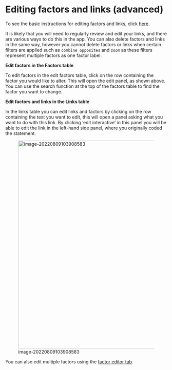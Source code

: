 # Editing factors and links (advanced){#xedit-factor-and-links2}

 To see the basic instructions for editing factors and links, click [here](#xedit-factor-and-links1).

It is likely that you will need to regularly review and edit your links, and there are various ways to do this in the app. You can also delete factors and links in the same way, however you cannot delete factors or links when certain filters are applied such as `combine opposites` and `zoom` as these filters represent multiple factors as one factor label.

**Edit factors in the Factors table**

To edit factors in the edit factors table, click on the row containing the factor you would like to alter. This will open the edit panel, as shown above. You can use the search function at the top of the factors table to find the factor you want to change.

**Edit factors and links in the Links table**

In the links table you can edit links and factors by clicking on the row containing the text you want to edit, this will open a panel asking what you want to do with this link. By clicking ‘edit interactive’ in this panel you will be able to edit the link in the left-hand side panel, where you originally coded the statement.

![image-20220809103908583](_assets/image-20220809103908583.png){width=650}

You can also edit multiple factors using the [factor editor tab](#xfactor-editor).

